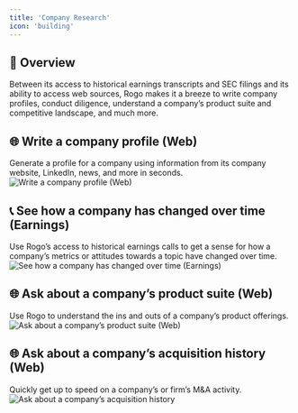 ```yaml
---
title: 'Company Research'
icon: 'building'
---
```


## 🤖 Overview
Between its access to historical earnings transcripts and SEC filings and its ability to access web sources, Rogo makes it a breeze to write company profiles, conduct diligence, understand a company’s product suite and competitive landscape, and much more.

## 🌐 Write a company profile (Web)
Generate a profile for a company using information from its company website, LinkedIn, news, and more in seconds.
<img
	className="block dark:hidden"
	src="/images/use-case-2-1.png"
	alt="Write a company profile (Web)"
/>

## 📞 See how a company has changed over time (Earnings)
Use Rogo’s access to historical earnings calls to get a sense for how a company’s metrics or attitudes towards a topic have changed over time.
<img
	className="block dark:hidden"
	src="/images/use-case-2-2.png"
	alt="See how a company has changed over time (Earnings)"
/>

## 🌐 Ask about a company’s product suite (Web)
Use Rogo to understand the ins and outs of a company’s product offerings.
<img
	className="block dark:hidden"
	src="/images/use-case-2-3.png"
	alt="Ask about a company’s product suite (Web)"
/>

## 🌐 Ask about a company’s acquisition history (Web)
Quickly get up to speed on a company’s or firm’s M&A activity.
<img
	className="block dark:hidden"
	src="/images/use-case-2-4.png"
	alt="Ask about a company’s acquisition history"
/>